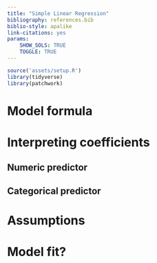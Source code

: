 ```yaml
---
title: "Simple Linear Regression"
bibliography: references.bib
biblio-style: apalike
link-citations: yes
params: 
    SHOW_SOLS: TRUE
    TOGGLE: TRUE
---
```


```r
source('assets/setup.R')
library(tidyverse)
library(patchwork)
```

# Model formula

# Interpreting coefficients

## Numeric predictor

## Categorical predictor 

# Assumptions

# Model fit?

